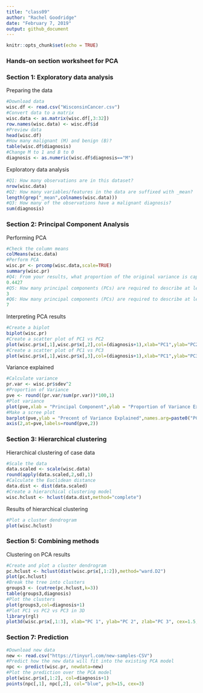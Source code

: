 ```yaml
---
title: "class09"
author: "Rachel Goodridge"
date: "February 7, 2019"
output: github_document
---
```


```r
knitr::opts_chunk$set(echo = TRUE)
```

### Hands-on section worksheet for PCA 

### Section 1: Exploratory data analysis

Preparing the data

```r
#Download data
wisc.df <- read.csv("WisconsinCancer.csv")
#Convert data to a matrix
wisc.data <- as.matrix(wisc.df[,3:32])
row.names(wisc.data) <- wisc.df$id
#Preview data
head(wisc.df)
#How many malignant (M) and benign (B)?
table(wisc.df$diagnosis)
#Change M to 1 and B to 0
diagnosis <- as.numeric(wisc.df$diagnosis=="M")
```

Exploratory data analysis

```r
#Q1: How many observations are in this dataset?
nrow(wisc.data)
#Q2: How many variables/features in the data are suffixed with _mean?
length(grep("_mean",colnames(wisc.data)))
#Q3: How many of the observations have a malignant diagnosis?
sum(diagnosis)
```

### Section 2: Principal Component Analysis

Performing PCA

```r
#Check the column means
colMeans(wisc.data)
#Perform PCA
wisc.pr <- prcomp(wisc.data,scale=TRUE)
summary(wisc.pr)
#Q4: From your results, what proportion of the original variance is captured by the first principal components (PC1)?
0.4427
#Q5: How many principal components (PCs) are required to describe at least 70% of the original variance in the data?
3
#Q6: How many principal components (PCs) are required to describe at least 90% of the original variance in the data?
7
```

Interpreting PCA results

```r
#Create a biplot
biplot(wisc.pr)
#Create a scatter plot of PC1 vs PC2
plot(wisc.pr$x[,1],wisc.pr$x[,2],col=(diagnosis+1),xlab="PC1",ylab="PC2")
#Create a scatter plot of PC1 vs PC3
plot(wisc.pr$x[,1],wisc.pr$x[,3],col=(diagnosis+1),xlab="PC1",ylab="PC3")
```

Variance explained

```r
#Calculate variance
pr.var <- wisc.pr$sdev^2
#Proportion of Variance
pve <- round((pr.var/sum(pr.var))*100,1)
#Plot variance
plot(pve,xlab = "Principal Component",ylab = "Proportion of Variance Explained",type = "o")
#Make a scree plot
barplot(pve,ylab = "Precent of Variance Explained",names.arg=paste0("PC",1:length(pve)),las=2,axes = FALSE)
axis(2,at=pve,labels=round(pve,2))
```

### Section 3: Hierarchical clustering

Hierarchical clustering of case data

```r
#Scale the data
data.scaled <- scale(wisc.data)
round(apply(data.scaled,2,sd),1)
#Calculate the Euclidean distance
data.dist <- dist(data.scaled)
#Create a hierarchical clustering model
wisc.hclust <- hclust(data.dist,method="complete")
```

Results of hierarchical clustering

```r
#Plot a cluster dendrogram
plot(wisc.hclust)
```

### Section 5: Combining methods

Clustering on PCA results

```r
#Create and plot a cluster dendrogram
pc.hclust <- hclust(dist(wisc.pr$x[,1:2]),method="ward.D2")
plot(pc.hclust)
#Break the tree into clusters
groups3 <- (cutree(pc.hclust,k=3))
table(groups3,diagnosis)
#Plot the clusters
plot(groups3,col=diagnosis+1)
#Plot PC1 vs PC2 vs PC3 in 3D
library(rgl)
plot3d(wisc.pr$x[,1:3], xlab="PC 1", ylab="PC 2", zlab="PC 3", cex=1.5, size=1, type="s", col=diagnosis+1)
```

### Section 7: Prediction

```r
#Download new data
new <- read.csv("https://tinyurl.com/new-samples-CSV")
#Predict how the new data will fit into the existing PCA model
npc <- predict(wisc.pr, newdata=new)
#Plot the prediction over the PCA model
plot(wisc.pr$x[,1:2], col=diagnosis+1)
points(npc[,1], npc[,2], col="blue", pch=15, cex=3)
```